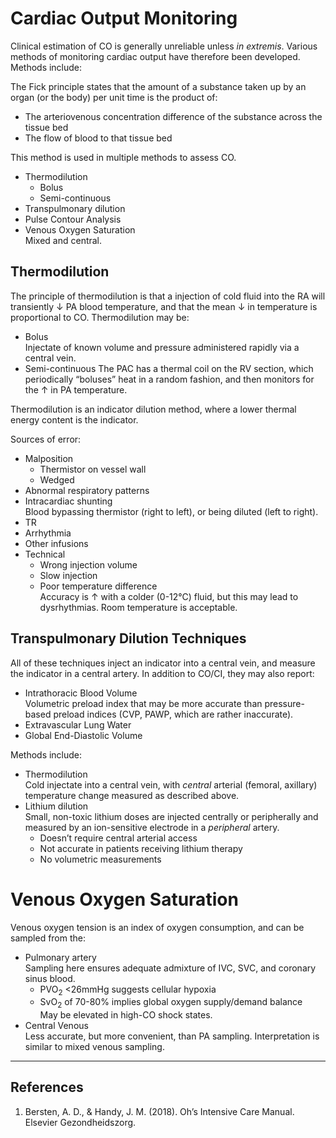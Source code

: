 # Cardiac Output Monitoring

Clinical estimation of CO is generally unreliable unless *in extremis*. Various methods of monitoring cardiac output have therefore been developed. Methods include:

:::column-margin
The Fick principle states that the amount of a substance taken up by an organ (or the body) per unit time is the product of:

* The arteriovenous concentration difference of the substance across the tissue bed
* The flow of blood to that tissue bed

This method is used in multiple methods to assess CO.
:::

* Thermodilution
	* Bolus
	* Semi-continuous
* Transpulmonary dilution
* Pulse Contour Analysis
* Venous Oxygen Saturation\
Mixed and central.

## Thermodilution

The principle of thermodilution is that a injection of cold fluid into the RA will transiently ↓ PA blood temperature, and that the mean ↓ in temperature is proportional to CO. Thermodilution may be:

* Bolus\
Injectate of known volume and pressure administered rapidly via a central vein.
* Semi-continuous
The PAC has a thermal coil on the RV section, which periodically "boluses" heat in a random fashion, and then monitors for the ↑ in PA temperature.

:::column-margin
Thermodilution is an indicator dilution method, where a lower thermal energy content is the indicator.
:::

Sources of error:

* Malposition
	* Thermistor on vessel wall
	* Wedged
* Abnormal respiratory patterns
* Intracardiac shunting\
Blood bypassing thermistor (right to left), or being diluted (left to right).
* TR
* Arrhythmia
* Other infusions
* Technical
	* Wrong injection volume
	* Slow injection
	* Poor temperature difference\
	Accuracy is ↑ with a colder (0-12°C) fluid, but this may lead to dysrhythmias. Room temperature is acceptable.



## Transpulmonary Dilution Techniques

All of these techniques inject an indicator into a central vein, and measure the indicator in a central artery. In addition to CO/CI, they may also report:

* Intrathoracic Blood Volume\
Volumetric preload index that may be more accurate than pressure-based preload indices (CVP, PAWP, which are rather inaccurate).
* Extravascular Lung Water
* Global End-Diastolic Volume


Methods include:

* Thermodilution\
Cold injectate into a central vein, with *central* arterial (femoral, axillary) temperature change measured as described above.
* Lithium dilution\
Small, non-toxic lithium doses are injected centrally or peripherally and measured by an ion-sensitive electrode in a *peripheral* artery.
	* Doesn't require central arterial access
	* Not accurate in patients receiving lithium therapy
	* No volumetric measurements


# Venous Oxygen Saturation

Venous oxygen tension is an index of oxygen consumption, and can be sampled from the:

* Pulmonary artery\
Sampling here ensures adequate admixture of IVC, SVC, and coronary sinus blood.
	* PVO~2~ <26mmHg suggests cellular hypoxia
	* SvO~2~ of 70-80% implies global oxygen supply/demand balance\
	May be elevated in high-CO shock states.
* Central Venous\
Less accurate, but more convenient, than PA sampling. Interpretation is similar to mixed venous sampling.


---

## References

1. Bersten, A. D., & Handy, J. M. (2018). Oh’s Intensive Care Manual. Elsevier Gezondheidszorg.

